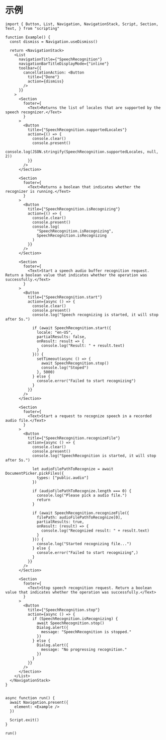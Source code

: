 # 示例

```tsx
import { Button, List, Navigation, NavigationStack, Script, Section, Text, } from "scripting"

function Example() {
  const dismiss = Navigation.useDismiss()

  return <NavigationStack>
    <List
      navigationTitle={"SpeechRecognition"}
      navigationBarTitleDisplayMode={"inline"}
      toolbar={{
        cancellationAction: <Button
          title={"Done"}
          action={dismiss}
        />
      }}
    >
      <Section
        footer={
          <Text>Returns the list of locales that are supported by the speech recognizer.</Text>
        }
      >
        <Button
          title={"SpeechRecognition.supportedLocales"}
          action={() => {
            console.clear()
            console.present()
            console.log(JSON.stringify(SpeechRecognition.supportedLocales, null, 2))
          }}
        />
      </Section>

      <Section
        footer={
          <Text>Returns a boolean that indicates whether the recognizer is running.</Text>
        }
      >
        <Button
          title={"SpeechRecognition.isRecognizing"}
          action={() => {
            console.clear()
            console.present()
            console.log(
              "SpeechRecognition.isRecognizing",
              SpeechRecognition.isRecognizing
            )
          }}
        />
      </Section>

      <Section
        footer={
          <Text>Start a speech audio buffer recognition request. Return a boolean value that indicates whether the operation was successfully.</Text>
        }
      >
        <Button
          title={"SpeechRecognition.start"}
          action={async () => {
            console.clear()
            console.present()
            console.log("Speech recognizing is started, it will stop after 5s.")

            if (await SpeechRecognition.start({
              locale: "en-US",
              partialResults: false,
              onResult: result => {
                console.log("Result: " + result.text)
              }
            })) {
              setTimeout(async () => {
                await SpeechRecognition.stop()
                console.log("Stoped")
              }, 5000)
            } else {
              console.error("Failed to start recognizing")
            }
          }}
        />
      </Section>

      <Section
        footer={
          <Text>Start a request to recognize speech in a recorded audio file.</Text>
        }
      >
        <Button
          title={"SpeechRecognition.recognizeFile"}
          action={async () => {
            console.clear()
            console.present()
            console.log("SpeechRecognition is started, it will stop after 5s.")

            let audioFilePathToRecognize = await DocumentPicker.pickFiles({
              types: ["public.audio"]
            })

            if (audioFilePathToRecognize.length === 0) {
              console.log("Please pick a audio file.")
              return
            }

            if (await SpeechRecognition.recognizeFile({
              filePath: audioFilePathToRecognize[0],
              partialResults: true,
              onResult: (result) => {
                console.log("Recognized result: " + result.text)
              }
            })) {
              console.log("Started recognizing file...")
            } else {
              console.error("Failed to start recognizing",)
            }
          }}
        />
      </Section>

      <Section
        footer={
          <Text>Stop speech recognition request. Return a boolean value that indicates whether the operation was successfully.</Text>
        }
      >
        <Button
          title={"SpeechRecognition.stop"}
          action={async () => {
            if (SpeechRecognition.isRecognizing) {
              await SpeechRecognition.stop()
              Dialog.alert({
                message: "SpeechRecognition is stopped."
              })
            } else {
              Dialog.alert({
                message: "No progressing recognition."
              })
            }
          }}
        />
      </Section>
    </List>
  </NavigationStack>
}


async function run() {
  await Navigation.present({
    element: <Example />
  })

  Script.exit()
}

run()
```